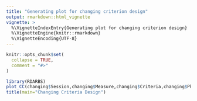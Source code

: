 ---
title: "Generating plot for changing criterion design"
output: rmarkdown::html_vignette
vignette: >
  %\VignetteIndexEntry{Generating plot for changing criterion design}
  %\VignetteEngine{knitr::rmarkdown}
  %\VignetteEncoding{UTF-8}
---

```{r, include = FALSE}
knitr::opts_chunk$set(
  collapse = TRUE,
  comment = "#>"
)
```

```{r setup}
library(RDARBS)
plot_CC(changing$Session,changing$Measure,changing$Criteria,changing$Phase)
title(main="Changing Criteria Design")

```
